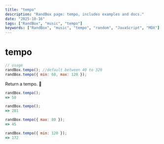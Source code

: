 ```yaml
---
title: "tempo"
description: "RandBox page: tempo, includes examples and docs."
date: "2025-10-16"
tags: ["RandBox", "music", "tempo"]
keywords: ["RandBox", "music", "tempo", "random", "JavaScript", "MDX"]
---
```


# tempo

```js
// usage
randBox.tempo(); //default between 40 to 320
randBox.tempo({ min: 60, max: 120 });
```

Return a tempo. 🎵

```js
randBox.tempo();
=> 58

randBox.tempo();
=> 281

randBox.tempo({ max: 80 });
=> 45

randBox.tempo({ min: 120 });
=> 172

```
